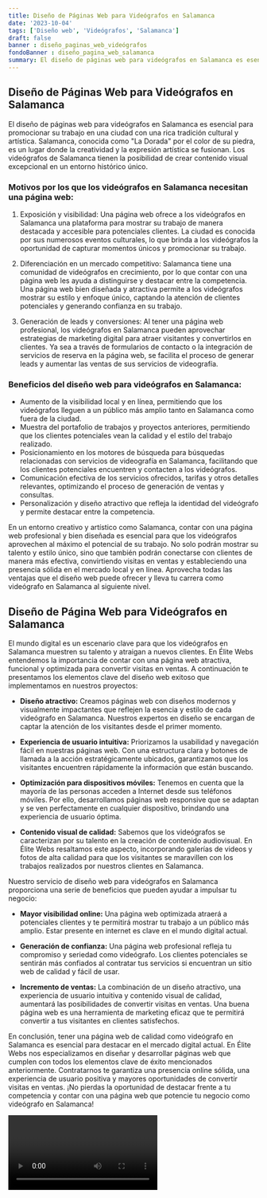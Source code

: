 ```yaml
---
title: Diseño de Páginas Web para Videógrafos en Salamanca
date: '2023-10-04'
tags: ['Diseño web', 'Videógrafos', 'Salamanca']
draft: false
banner : diseño_paginas_web_videógrafos
fondoBanner : diseño_pagina_web_salamanca
summary: El diseño de páginas web para videógrafos en Salamanca es esencial para promocionar su trabajo en una ciudad con una rica tradición cultural y artística. Salamanca, conocida como La Dorada por el color de su piedra, es un lugar donde la creatividad y la expresión artística se fusionan. Los videógrafos de Salamanca tienen la posibilidad de crear contenido visual excepcional en un entorno histórico único.
---
```


## Diseño de Páginas Web para Videógrafos en Salamanca

El diseño de páginas web para videógrafos en Salamanca es esencial para promocionar su trabajo en una ciudad con una rica tradición cultural y artística. Salamanca, conocida como "La Dorada" por el color de su piedra, es un lugar donde la creatividad y la expresión artística se fusionan. Los videógrafos de Salamanca tienen la posibilidad de crear contenido visual excepcional en un entorno histórico único.

### Motivos por los que los videógrafos en Salamanca necesitan una página web:

1. Exposición y visibilidad: Una página web ofrece a los videógrafos en Salamanca una plataforma para mostrar su trabajo de manera destacada y accesible para potenciales clientes. La ciudad es conocida por sus numerosos eventos culturales, lo que brinda a los videógrafos la oportunidad de capturar momentos únicos y promocionar su trabajo.

2. Diferenciación en un mercado competitivo: Salamanca tiene una comunidad de videógrafos en crecimiento, por lo que contar con una página web les ayuda a distinguirse y destacar entre la competencia. Una página web bien diseñada y atractiva permite a los videógrafos mostrar su estilo y enfoque único, captando la atención de clientes potenciales y generando confianza en su trabajo.

3. Generación de leads y conversiones: Al tener una página web profesional, los videógrafos en Salamanca pueden aprovechar estrategias de marketing digital para atraer visitantes y convertirlos en clientes. Ya sea a través de formularios de contacto o la integración de servicios de reserva en la página web, se facilita el proceso de generar leads y aumentar las ventas de sus servicios de videografía.

### Beneficios del diseño web para videógrafos en Salamanca:

- Aumento de la visibilidad local y en línea, permitiendo que los videógrafos lleguen a un público más amplio tanto en Salamanca como fuera de la ciudad.
- Muestra del portafolio de trabajos y proyectos anteriores, permitiendo que los clientes potenciales vean la calidad y el estilo del trabajo realizado.
- Posicionamiento en los motores de búsqueda para búsquedas relacionadas con servicios de videografía en Salamanca, facilitando que los clientes potenciales encuentren y contacten a los videógrafos.
- Comunicación efectiva de los servicios ofrecidos, tarifas y otros detalles relevantes, optimizando el proceso de generación de ventas y consultas.
- Personalización y diseño atractivo que refleja la identidad del videógrafo y permite destacar entre la competencia.

En un entorno creativo y artístico como Salamanca, contar con una página web profesional y bien diseñada es esencial para que los videógrafos aprovechen al máximo el potencial de su trabajo. No solo podrán mostrar su talento y estilo único, sino que también podrán conectarse con clientes de manera más efectiva, convirtiendo visitas en ventas y estableciendo una presencia sólida en el mercado local y en línea. Aprovecha todas las ventajas que el diseño web puede ofrecer y lleva tu carrera como videógrafo en Salamanca al siguiente nivel.

<GifSeo />

<Cta />

## Diseño de Página Web para Videógrafos en Salamanca

El mundo digital es un escenario clave para que los videógrafos en Salamanca muestren su talento y atraigan a nuevos clientes. En Élite Webs entendemos la importancia de contar con una página web atractiva, funcional y optimizada para convertir visitas en ventas. A continuación te presentamos los elementos clave del diseño web exitoso que implementamos en nuestros proyectos:

- **Diseño atractivo:** Creamos páginas web con diseños modernos y visualmente impactantes que reflejen la esencia y estilo de cada videógrafo en Salamanca. Nuestros expertos en diseño se encargan de captar la atención de los visitantes desde el primer momento.

- **Experiencia de usuario intuitiva:** Priorizamos la usabilidad y navegación fácil en nuestras páginas web. Con una estructura clara y botones de llamada a la acción estratégicamente ubicados, garantizamos que los visitantes encuentren rápidamente la información que están buscando.

- **Optimización para dispositivos móviles:** Tenemos en cuenta que la mayoría de las personas acceden a Internet desde sus teléfonos móviles. Por ello, desarrollamos páginas web responsive que se adaptan y se ven perfectamente en cualquier dispositivo, brindando una experiencia de usuario óptima.

- **Contenido visual de calidad:** Sabemos que los videógrafos se caracterizan por su talento en la creación de contenido audiovisual. En Élite Webs resaltamos este aspecto, incorporando galerías de videos y fotos de alta calidad para que los visitantes se maravillen con los trabajos realizados por nuestros clientes en Salamanca.

Nuestro servicio de diseño web para videógrafos en Salamanca proporciona una serie de beneficios que pueden ayudar a impulsar tu negocio:

- **Mayor visibilidad online:** Una página web optimizada atraerá a potenciales clientes y te permitirá mostrar tu trabajo a un público más amplio. Estar presente en internet es clave en el mundo digital actual.

- **Generación de confianza:** Una página web profesional refleja tu compromiso y seriedad como videógrafo. Los clientes potenciales se sentirán más confiados al contratar tus servicios si encuentran un sitio web de calidad y fácil de usar.

- **Incremento de ventas:** La combinación de un diseño atractivo, una experiencia de usuario intuitiva y contenido visual de calidad, aumentará las posibilidades de convertir visitas en ventas. Una buena página web es una herramienta de marketing eficaz que te permitirá convertir a tus visitantes en clientes satisfechos.

En conclusión, tener una página web de calidad como videógrafo en Salamanca es esencial para destacar en el mercado digital actual. En Élite Webs nos especializamos en diseñar y desarrollar páginas web que cumplen con todos los elementos clave de éxito mencionados anteriormente. Contratarnos te garantiza una presencia online sólida, una experiencia de usuario positiva y mayores oportunidades de convertir visitas en ventas. ¡No pierdas la oportunidad de destacar frente a tu competencia y contar con una página web que potencie tu negocio como videógrafo en Salamanca!

<Video />

<CtaBot job='Videógrafos' city='Salamanca'/>

<Gmaps query='Salamanca+españa+maps' />